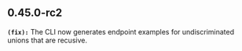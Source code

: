 ## 0.45.0-rc2
**`(fix):`** The CLI now generates endpoint examples for undiscriminated unions that are recusive. 


